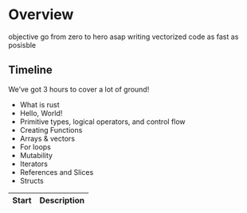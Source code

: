 # Overview

objective go from zero to hero asap
writing vectorized code as fast as posisble

## Timeline

We've got 3 hours to cover a lot of ground!

- What is rust
- Hello, World!
- Primitive types, logical operators, and control flow
- Creating Functions
- Arrays & vectors
- For loops
- Mutability
- Iterators
- References and Slices
- Structs

| Start | Description |
| ----  | ----------- |
